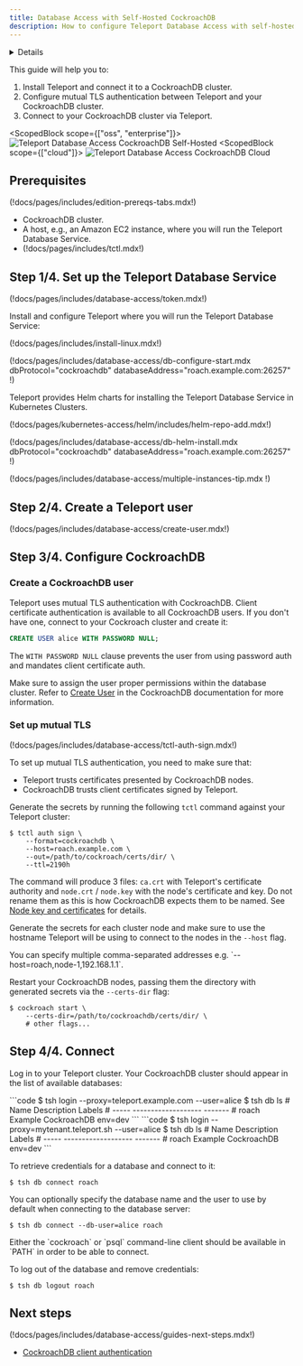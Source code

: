 ```yaml
---
title: Database Access with Self-Hosted CockroachDB
description: How to configure Teleport Database Access with self-hosted CockroachDB.
---
```


<Details
  title="Version warning"
  opened={true}
  scope={["oss", "enterprise"]}
  scopeOnly={true}
  min="8.0"
>
  CockroachDB support is available starting from Teleport `8.0`.
</Details>

This guide will help you to:

1. Install Teleport and connect it to a CockroachDB cluster.
2. Configure mutual TLS authentication between Teleport and your CockroachDB cluster.
3. Connect to your CockroachDB cluster via Teleport.

<ScopedBlock scope={["oss", "enterprise"]}>
![Teleport Database Access CockroachDB Self-Hosted](../../../img/database-access/guides/cockroachdb_selfhosted.png)
</ScopedBlock>
<ScopedBlock scope={["cloud"]}>
![Teleport Database Access CockroachDB Cloud](../../../img/database-access/guides/cockroachdb_cloud.png)
</ScopedBlock>

## Prerequisites

(!docs/pages/includes/edition-prereqs-tabs.mdx!)

- CockroachDB cluster.
- A host, e.g., an Amazon EC2 instance, where you will run the Teleport Database
  Service.
- (!docs/pages/includes/tctl.mdx!)

## Step 1/4. Set up the Teleport Database Service

(!docs/pages/includes/database-access/token.mdx!)

Install and configure Teleport where you will run the Teleport Database Service:

<Tabs>
<TabItem label="Linux Server">

(!docs/pages/includes/install-linux.mdx!)

(!docs/pages/includes/database-access/db-configure-start.mdx dbProtocol="cockroachdb" databaseAddress="roach.example.com:26257" !)

</TabItem>
<TabItem label="Kubernetes Cluster">
  Teleport provides Helm charts for installing the Teleport Database Service in Kubernetes Clusters.

  (!docs/pages/kubernetes-access/helm/includes/helm-repo-add.mdx!)

  (!docs/pages/includes/database-access/db-helm-install.mdx dbProtocol="cockroachdb" databaseAddress="roach.example.com:26257" !)
</TabItem>
</Tabs>

(!docs/pages/includes/database-access/multiple-instances-tip.mdx !)

## Step 2/4. Create a Teleport user

(!docs/pages/includes/database-access/create-user.mdx!)

## Step 3/4. Configure CockroachDB

### Create a CockroachDB user

Teleport uses mutual TLS authentication with CockroachDB. Client certificate authentication is available to all CockroachDB users. If you
don't have one, connect to your Cockroach cluster and create it:

```sql
CREATE USER alice WITH PASSWORD NULL;
```

The `WITH PASSWORD NULL` clause prevents the user from using password auth and
mandates client certificate auth.

Make sure to assign the user proper permissions within the database cluster.
Refer to [Create User](https://www.cockroachlabs.com/docs/stable/create-user.html)
in the CockroachDB documentation for more information.

### Set up mutual TLS

(!docs/pages/includes/database-access/tctl-auth-sign.mdx!)

To set up mutual TLS authentication, you need to make sure that:

- Teleport trusts certificates presented by CockroachDB nodes.
- CockroachDB trusts client certificates signed by Teleport.

Generate the secrets by running the following `tctl` command against your
Teleport cluster:

```code
$ tctl auth sign \
    --format=cockroachdb \
    --host=roach.example.com \
    --out=/path/to/cockroach/certs/dir/ \
    --ttl=2190h
```

The command will produce 3 files: `ca.crt` with Teleport's certificate authority
and `node.crt` / `node.key` with the node's certificate and key. Do not rename
them as this is how CockroachDB expects them to be named. See [Node key and certificates](https://www.cockroachlabs.com/docs/v21.1/create-security-certificates-custom-ca#node-key-and-certificates)
for details.

Generate the secrets for each cluster node and make sure to use the hostname
Teleport will be using to connect to the nodes in the `--host` flag.

<Admonition type="tip">
  You can specify multiple comma-separated addresses e.g. `--host=roach,node-1,192.168.1.1`.
</Admonition>

Restart your CockroachDB nodes, passing them the directory with generated secrets
via the `--certs-dir` flag:

```code
$ cockroach start \
    --certs-dir=/path/to/cockroachdb/certs/dir/ \
    # other flags...
```

## Step 4/4. Connect

Log in to your Teleport cluster. Your CockroachDB cluster should appear in the
list of available databases:

<Tabs>
<TabItem scope={["enterprise", "oss"]} label="Self-Hosted">
```code
$ tsh login --proxy=teleport.example.com --user=alice
$ tsh db ls
# Name  Description         Labels
# ----- ------------------- -------
# roach Example CockroachDB env=dev
```
</TabItem>
<TabItem scope={["cloud"]} label="Cloud">
```code
$ tsh login --proxy=mytenant.teleport.sh --user=alice
$ tsh db ls
# Name  Description         Labels
# ----- ------------------- -------
# roach Example CockroachDB env=dev
```
</TabItem>
</Tabs>

To retrieve credentials for a database and connect to it:

```code
$ tsh db connect roach
```

You can optionally specify the database name and the user to use by default
when connecting to the database server:

```code
$ tsh db connect --db-user=alice roach
```

<Admonition type="note">
  Either the `cockroach` or `psql` command-line client should be available in `PATH`
  in order to be able to connect.
</Admonition>

To log out of the database and remove credentials:

```code
$ tsh db logout roach
```

## Next steps

(!docs/pages/includes/database-access/guides-next-steps.mdx!)
- [CockroachDB client authentication](https://www.cockroachlabs.com/docs/stable/authentication.html#client-authentication)
